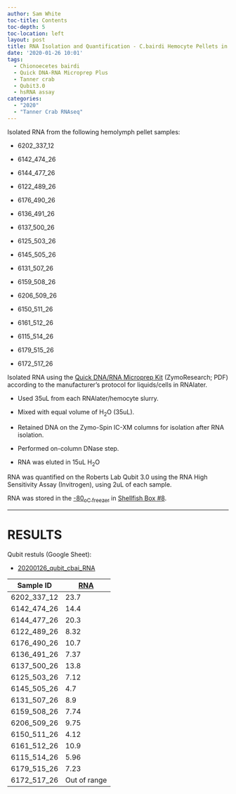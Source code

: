 ```yaml
---
author: Sam White
toc-title: Contents
toc-depth: 5
toc-location: left
layout: post
title: RNA Isolation and Quantification - C.bairdi Hemocyte Pellets in RNAlater
date: '2020-01-26 10:01'
tags:
  - Chionoecetes bairdi
  - Quick DNA-RNA Microprep Plus
  - Tanner crab
  - Qubit3.0
  - hsRNA assay
categories:
  - "2020"
  - "Tanner Crab RNAseq"
---
```

Isolated RNA from the following  hemolymph pellet samples:

- 6202_337_12

- 6142_474_26

- 6144_477_26

- 6122_489_26

- 6176_490_26

- 6136_491_26

- 6137_500_26

- 6125_503_26

- 6145_505_26

- 6131_507_26

- 6159_508_26

- 6206_509_26

- 6150_511_26

- 6161_512_26

- 6115_514_26

- 6179_515_26

- 6172_517_26

Isolated RNA using the [Quick DNA/RNA Microprep Kit](https://github.com/RobertsLab/resources/blob/master/protocols/Commercial_Protocols/ZymoResearch_quick-dna-rna_microprep_plus_kit_20190411.pdf) (ZymoResearch; PDF) according to the manufacturer's protocol for liquids/cells in RNAlater.

- Used 35uL from each RNAlater/hemocyte slurry.

- Mixed with equal volume of H<sub>2</sub>O (35uL).

- Retained DNA on the Zymo-Spin IC-XM columns for isolation after RNA isolation.

- Performed on-column DNase step.

- RNA was eluted in 15uL H<sub>2</sub>O

RNA was quantified on the Roberts Lab Qubit 3.0 using the RNA High Sensitivity Assay (Invitrogen), using 2uL of each sample.

RNA was stored in the [-80<sub>o</sup>C freezer](http://b.link/srlab-80C) in [Shellfish Box #8](https://docs.google.com/spreadsheets/d/1ax6C-muxUTXxFEtfWdswBvueLhmxZzmwZcO2ur-0q-Q/edit#gid=1794729843).

---

# RESULTS

Qubit restuls (Google Sheet):

- [20200126_qubit_cbai_RNA](https://docs.google.com/spreadsheets/d/1KTqkx4s1eZG2Y0gtqHvW9J9h9ebRBTYZp35NzlQCsMs/edit?usp=sharing)


| Sample ID   | [RNA](ng/uL) |
|-------------|--------------|
| 6202_337_12 | 23.7         |
| 6142_474_26 | 14.4         |
| 6144_477_26 | 20.3         |
| 6122_489_26 | 8.32         |
| 6176_490_26 | 10.7         |
| 6136_491_26 | 7.37         |
| 6137_500_26 | 13.8         |
| 6125_503_26 | 7.12         |
| 6145_505_26 | 4.7          |
| 6131_507_26 | 8.9          |
| 6159_508_26 | 7.74         |
| 6206_509_26 | 9.75         |
| 6150_511_26 | 4.12         |
| 6161_512_26 | 10.9         |
| 6115_514_26 | 5.96         |
| 6179_515_26 | 7.23         |
| 6172_517_26 | Out of range |
